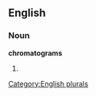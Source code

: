 ==English==

===Noun===
'''chromatograms'''

# {{plural of|[[chromatogram]]}}

[[Category:English plurals]]
